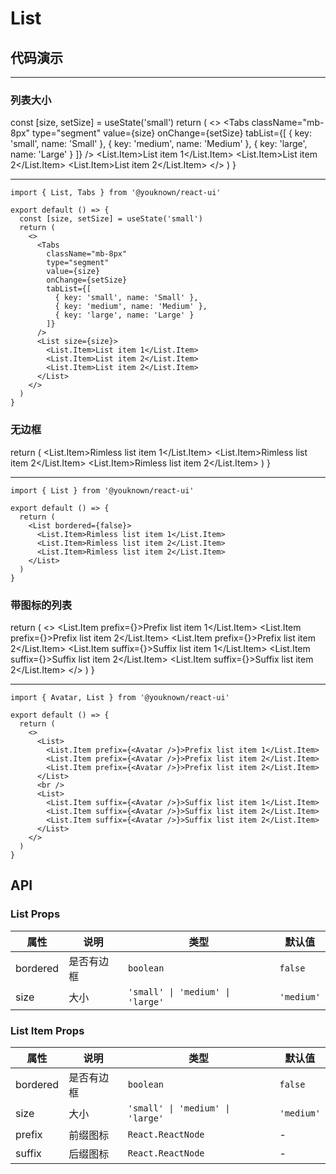 # List

## 代码演示


---

### 列表大小

  const [size, setSize] = useState('small')
  return (
    <>
      <Tabs
        className="mb-8px"
        type="segment"
        value={size}
        onChange={setSize}
        tabList={[
          { key: 'small', name: 'Small' },
          { key: 'medium', name: 'Medium' },
          { key: 'large', name: 'Large' }
        ]}
      />
      <List size={size}>
        <List.Item>List item 1</List.Item>
        <List.Item>List item 2</List.Item>
        <List.Item>List item 2</List.Item>
      </List>
    </>
  )
}

<ListSize />

---

```tsx
import { List, Tabs } from '@youknown/react-ui'

export default () => {
  const [size, setSize] = useState('small')
  return (
    <>
      <Tabs
        className="mb-8px"
        type="segment"
        value={size}
        onChange={setSize}
        tabList={[
          { key: 'small', name: 'Small' },
          { key: 'medium', name: 'Medium' },
          { key: 'large', name: 'Large' }
        ]}
      />
      <List size={size}>
        <List.Item>List item 1</List.Item>
        <List.Item>List item 2</List.Item>
        <List.Item>List item 2</List.Item>
      </List>
    </>
  )
}
```

### 无边框

  return (
    <List bordered={false}>
      <List.Item>Rimless list item 1</List.Item>
      <List.Item>Rimless list item 2</List.Item>
      <List.Item>Rimless list item 2</List.Item>
    </List>
  )
}

<Borderless />

---

```tsx
import { List } from '@youknown/react-ui'

export default () => {
  return (
    <List bordered={false}>
      <List.Item>Rimless list item 1</List.Item>
      <List.Item>Rimless list item 2</List.Item>
      <List.Item>Rimless list item 2</List.Item>
    </List>
  )
}
```

### 带图标的列表

  return (
    <>
      <List>
        <List.Item prefix={<Avatar />}>Prefix list item 1</List.Item>
        <List.Item prefix={<Avatar />}>Prefix list item 2</List.Item>
        <List.Item prefix={<Avatar />}>Prefix list item 2</List.Item>
      </List>
      <Divider />
      <List>
        <List.Item suffix={<Avatar />}>Suffix list item 1</List.Item>
        <List.Item suffix={<Avatar />}>Suffix list item 2</List.Item>
        <List.Item suffix={<Avatar />}>Suffix list item 2</List.Item>
      </List>
    </>
  )
}

<ListIcon />

---

```tsx
import { Avatar, List } from '@youknown/react-ui'

export default () => {
  return (
    <>
      <List>
        <List.Item prefix={<Avatar />}>Prefix list item 1</List.Item>
        <List.Item prefix={<Avatar />}>Prefix list item 2</List.Item>
        <List.Item prefix={<Avatar />}>Prefix list item 2</List.Item>
      </List>
      <br />
      <List>
        <List.Item suffix={<Avatar />}>Suffix list item 1</List.Item>
        <List.Item suffix={<Avatar />}>Suffix list item 2</List.Item>
        <List.Item suffix={<Avatar />}>Suffix list item 2</List.Item>
      </List>
    </>
  )
}
```

## API

### List Props

| 属性     | 说明       | 类型                             | 默认值     |
| -------- | ---------- | -------------------------------- | ---------- |
| bordered | 是否有边框 | `boolean`                        | `false`    |
| size     | 大小       | `'small' \| 'medium' \| 'large'` | `'medium'` |

### List Item Props

| 属性     | 说明       | 类型                             | 默认值     |
| -------- | ---------- | -------------------------------- | ---------- |
| bordered | 是否有边框 | `boolean`                        | `false`    |
| size     | 大小       | `'small' \| 'medium' \| 'large'` | `'medium'` |
| prefix   | 前缀图标   | `React.ReactNode`                | -          |
| suffix   | 后缀图标   | `React.ReactNode`                | -          |
